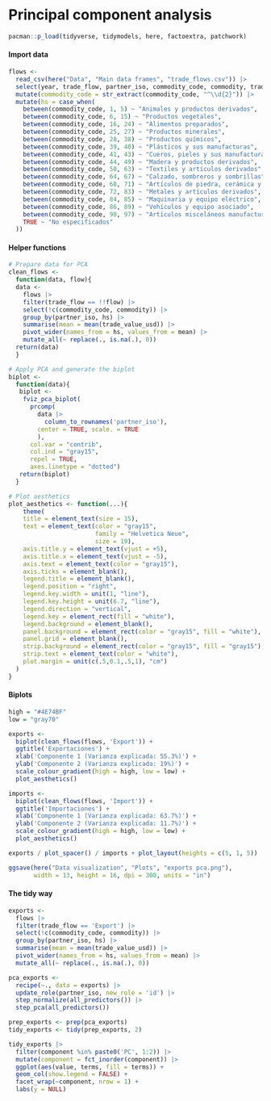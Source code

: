 # Principal component analysis

```r
pacman::p_load(tidyverse, tidymodels, here, factoextra, patchwork)
```

#### Import data

```r
flows <- 
  read_csv(here("Data", "Main data frames", "trade_flows.csv")) |> 
  select(year, trade_flow, partner_iso, commodity_code, commodity, trade_value_usd) |> 
  mutate(commodity_code = str_extract(commodity_code, "^\\d{2}")) |> 
  mutate(hs = case_when(
    between(commodity_code, 1, 5) ~ "Animales y productos derivados",
    between(commodity_code, 6, 15) ~ "Productos vegetales",
    between(commodity_code, 16, 24) ~ "Alimentos preparados",
    between(commodity_code, 25, 27) ~ "Productos minerales",
    between(commodity_code, 28, 38) ~ "Productos químicos",
    between(commodity_code, 39, 40) ~ "Plásticos y sus manufacturas",
    between(commodity_code, 41, 43) ~ "Cueros, pieles y sus manufacturas",
    between(commodity_code, 44, 49) ~ "Madera y productos derivados",
    between(commodity_code, 50, 63) ~ "Textiles y artículos derivados",
    between(commodity_code, 64, 67) ~ "Calzado, sombreros y sombrillas",
    between(commodity_code, 68, 71) ~ "Artículos de piedra, cerámica y vidrio",
    between(commodity_code, 72, 83) ~ "Metales y artículos derivados",
    between(commodity_code, 84, 85) ~ "Maquinaria y equipo eléctrico",
    between(commodity_code, 86, 89) ~ "Vehículos y equipo asociado",
    between(commodity_code, 90, 97) ~ "Artículos misceláneos manufacturados",
    TRUE ~ "No especificados"
  ))
```

#### Helper functions

```r
# Prepare data for PCA
clean_flows <- 
  function(data, flow){
  data <- 
    flows |> 
    filter(trade_flow == !!flow) |> 
    select(!c(commodity_code, commodity)) |> 
    group_by(partner_iso, hs) |> 
    summarise(mean = mean(trade_value_usd)) |> 
    pivot_wider(names_from = hs, values_from = mean) |> 
    mutate_all(~ replace(., is.na(.), 0))
  return(data)
  }

# Apply PCA and generate the biplot
biplot <- 
  function(data){
   biplot <- 
    fviz_pca_biplot(
      prcomp(
        data |> 
          column_to_rownames('partner_iso'), 
        center = TRUE, scale. = TRUE
        ), 
      col.var = "contrib",
      col.ind = "gray15",
      repel = TRUE,
      axes.linetype = "dotted")
   return(biplot)
  }

# Plot aesthetics
plot_aesthetics <- function(...){
    theme(
    title = element_text(size = 15),
    text = element_text(color = "gray15", 
                        family = "Helvetica Neue",
                        size = 19),
    axis.title.y = element_text(vjust = +5),
    axis.title.x = element_text(vjust = -5),
    axis.text = element_text(color = "gray15"),
    axis.ticks = element_blank(),
    legend.title = element_blank(),
    legend.position = "right",
    legend.key.width = unit(1, "line"),
    legend.key.height = unit(6.7, "line"),
    legend.direction = "vertical", 
    legend.key = element_rect(fill = "white"),
    legend.background = element_blank(),
    panel.background = element_rect(color = "gray15", fill = "white"),
    panel.grid = element_blank(),
    strip.background = element_rect(color = "gray15", fill = "gray15"),
    strip.text = element_text(color = "white"),
    plot.margin = unit(c(.5,0.1,.5,1), "cm")
  )
}
```

#### Biplots

```r
high = "#4E74BF"
low = "gray70"

exports <- 
  biplot(clean_flows(flows, 'Export')) +
  ggtitle('Exportaciones') +
  xlab('Componente 1 (Varianza explicada: 55.3%)') +
  ylab('Componente 2 (Varianza explicada: 19%)') +
  scale_colour_gradient(high = high, low = low) +
  plot_aesthetics()

imports <- 
  biplot(clean_flows(flows, 'Import')) +
  ggtitle('Importaciones') +
  xlab('Componente 1 (Varianza explicada: 63.7%)') +
  ylab('Componente 2 (Varianza explicada: 11.7%)') +
  scale_colour_gradient(high = high, low = low) +
  plot_aesthetics()

exports / plot_spacer() / imports + plot_layout(heights = c(5, 1, 5))
```

```r
ggsave(here("Data visualization", "Plots", "exports pca.png"), 
       width = 13, height = 16, dpi = 300, units = "in")
```

#### The tidy way

```r
exports <- 
  flows |> 
  filter(trade_flow == 'Export') |> 
  select(!c(commodity_code, commodity)) |> 
  group_by(partner_iso, hs) |> 
  summarise(mean = mean(trade_value_usd)) |> 
  pivot_wider(names_from = hs, values_from = mean) |> 
  mutate_all(~ replace(., is.na(.), 0))

pca_exports <- 
  recipe(~., data = exports) |> 
  update_role(partner_iso, new_role = 'id') |> 
  step_normalize(all_predictors()) |> 
  step_pca(all_predictors())

prep_exports <- prep(pca_exports)
tidy_exports <- tidy(prep_exports, 2)

tidy_exports |> 
  filter(component %in% paste0('PC', 1:2)) |> 
  mutate(component = fct_inorder(component)) |> 
  ggplot(aes(value, terms, fill = terms)) +
  geom_col(show.legend = FALSE) +
  facet_wrap(~component, nrow = 1) +
  labs(y = NULL)
```
